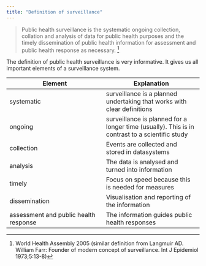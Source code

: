 ```yaml
---
title: "Definition of surveillance"
---
```



>  Public health surveillance is the systematic ongoing collection, collation and analysis of data for public health purposes and the timely dissemination of public health information for assessment and public health response as necessary.
^[World Health Assembly 2005 (similar definition from Langmuir AD. William Farr: Founder of modern concept of surveillance. Int J Epidemiol 1973;5:13-8)]




The definition of public health surveillance is very informative. It gives us all important elements of a surveillance system. 

|Element|Explanation|
|---|---|
|systematic|surveillance is a planned undertaking that works with clear definitions|
|ongoing|surveillance is planned for a longer time (usually). This is in contrast to a scientific study|
|collection|Events are collected and stored in datasystems|
|analysis|The data is analysed and turned into information|
|timely| Focus on speed because this is needed for measures| 
|dissemination|Visualisation and reporting of the information|
|assessment and public health response|The information guides public health responses|


